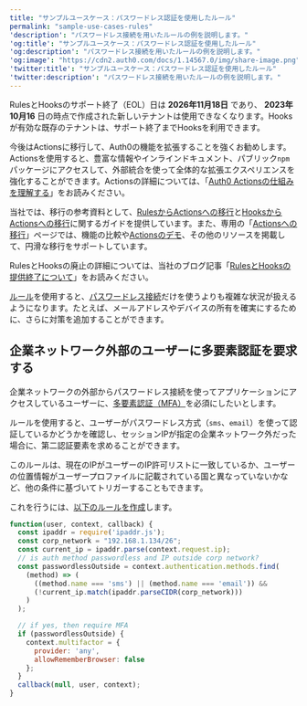 ```yaml
---
title: "サンプルユースケース：パスワードレス認証を使用したルール"
permalink: "sample-use-cases-rules"
'description': "パスワードレス接続を用いたルールの例を説明します。"
'og:title': "サンプルユースケース：パスワードレス認証を使用したルール"
'og:description': "パスワードレス接続を用いたルールの例を説明します。"
'og:image': "https://cdn2.auth0.com/docs/1.14567.0/img/share-image.png"
'twitter:title': "サンプルユースケース：パスワードレス認証を使用したルール"
'twitter:description': "パスワードレス接続を用いたルールの例を説明します。"
---
```


<Warning>

RulesとHooksのサポート終了（EOL）日は **2026年11月18日** であり、 **2023年10月16** 日の時点で作成された新しいテナントは使用できなくなります。Hooksが有効な既存のテナントは、サポート終了までHooksを利用できます。

今後はActionsに移行して、Auth0の機能を拡張することを強くお勧めします。Actionsを使用すると、豊富な情報やインラインドキュメント、パブリック`npm`パッケージにアクセスして、外部統合を使って全体的な拡張エクスペリエンスを強化することができます。Actionsの詳細については、「[Auth0 Actionsの仕組みを理解する](/ja-jp/customize/actions/actions-overview)」をお読みください。

当社では、移行の参考資料として、[RulesからActionsへの移行](/ja-jp/customize/actions/migrate/migrate-from-rules-to-actions)と[HooksからActionsへの移行](/ja-jp/customize/actions/migrate/migrate-from-hooks-to-actions)に関するガイドを提供しています。また、専用の「[Actionsへの移行](https://auth0.com/extensibility/movetoactions)」ページでは、機能の比較や[Actionsのデモ](https://www.youtube.com/watch?v=UesFSY1klrI)、その他のリソースを掲載して、円滑な移行をサポートしています。

RulesとHooksの廃止の詳細については、当社のブログ記事「[RulesとHooksの提供終了について](https://auth0.com/blog/preparing-for-rules-and-hooks-end-of-life/)」をお読みください。

</Warning>

[ルール](/ja-jp/customize/rules)を使用すると、[パスワードレス接続](/ja-jp/authenticate/passwordless)だけを使うよりも複雑な状況が扱えるようになります。たとえば、メールアドレスやデバイスの所有を確実にするために、さらに対策を追加することができます。

## 企業ネットワーク外部のユーザーに多要素認証を要求する

企業ネットワークの外部からパスワードレス接続を使ってアプリケーションにアクセスしているユーザーに、[多要素認証（MFA）](/ja-jp/secure/multi-factor-authentication)を必須にしたいとします。

ルールを使用すると、ユーザーがパスワードレス方式（`sms`、`email`）を使って認証しているかどうかを確認し、セッションIPが指定の企業ネットワーク外だった場合に、第二認証要素を求めることができます。

<Callout icon="file-lines" color="#0EA5E9" iconType="regular">

このルールは、現在のIPがユーザーのIP許可リストに一致しているか、ユーザーの位置情報がユーザープロファイルに記載されている国と異なっていないかなど、他の条件に基づいてトリガーすることもできます。

</Callout>

これを行うには、[以下のルールを作成](/ja-jp/customize/rules/create-rules)します。

```javascript lines
function(user, context, callback) {
  const ipaddr = require('ipaddr.js');
  const corp_network = "192.168.1.134/26";
  const current_ip = ipaddr.parse(context.request.ip);
  // is auth method passwordless and IP outside corp network?
  const passwordlessOutside = context.authentication.methods.find(
    (method) => (
      ((method.name === 'sms') || (method.name === 'email')) && 
      (!current_ip.match(ipaddr.parseCIDR(corp_network)))
    )
  );

  // if yes, then require MFA
  if (passwordlessOutside) {
    context.multifactor = {
      provider: 'any',
      allowRememberBrowser: false
    };
  }
  callback(null, user, context);
}
```

